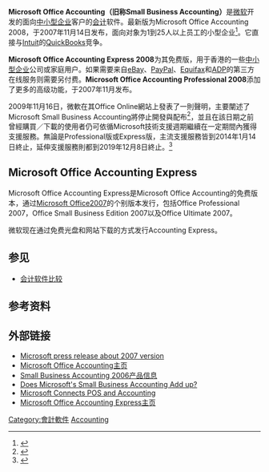 {{Infobox Software
| name = Microsoft Office Accounting
| logo= 
| screenshot =
| caption = 
| developer = [[Microsoft|Microsoft]]
| latest_release_version = 2009
| latest_release_date = 2009年2月17日
| latest_preview_version = 
| latest_preview_date = 
| operating_system = [[Microsoft_Windows|Microsoft Windows]]
| genre = [[会计|会计]]
| license = [[Proprietary_software|Proprietary]]
| website = [http://office.microsoft.com/accounting Microsoft Office Accounting Homepage]
}}

'''Microsoft Office Accounting（旧称Small Business Accounting）'''是[[微软|微软]]开发的面向[[中小型企业|中小型企业]]客户的[[会计|会计]]软件。最新版为Microsoft Office Accounting 2008，于2007年11月14日发布，面向对象为1到25人以上员工的小型企业<ref>{{Cite web |url=http://www.microsoftforaccountants.com/compare.html |title=Feature comparison of financial accounting software from Microsoft |accessdate=2008-11-13 |archive-date=2007-10-14 |archive-url=https://web.archive.org/web/20071014064634/http://microsoftforaccountants.com/compare.html |dead-url=no }}</ref>。它直接与[[Intuit|Intuit]]的[[QuickBooks|QuickBooks]]竞争。

'''Microsoft Office Accounting Express 2008'''为其免费版，用于香港的一些[[中小型企业|中小型企业]]公司或家庭用户。如果需要来自[[eBay|eBay]]、[[PayPal|PayPal]]、[[Equifax|Equifax]]和[[Automatic_Data_Processing|ADP]]的第三方在线服务则需要另付费。'''Microsoft Office Accounting Professional 2008'''添加了更多的高级功能，于2007年11月发布。

2009年11月16日，微軟在其Office Online網站上發表了一則聲明，主要闡述了Microsoft Small Business Accounting將停止開發與配布<ref>{{Cite web |url=http://office.microsoft.com/en-us/accounting/fx100518171033.aspx |title=Distribution of Microsoft Office Accounting was discontinued effective November 16, 2009. |accessdate=2010年4月13日 |archive-date=2010年4月21日 |archive-url=https://web.archive.org/web/20100421030049/http://office.microsoft.com/en-us/accounting/FX100518171033.aspx |dead-url=no }}</ref>，並且在該日期之前曾經購買／下載的使用者仍可依循Microsoft技術支援週期繼續在一定期間內獲得支援服務。無論是Professional版或Express版，主流支援服務皆到2014年1月14日終止，延伸支援服務則都到2019年12月8日終止。<ref>{{Cite web |url=http://support.microsoft.com/lifecycle/?p1=13870 |title=Microsoft 技術支援週期 |accessdate=2010-04-13 |archive-date=2018-11-25 |archive-url=https://web.archive.org/web/20181125030834/https://support.microsoft.com/lifecycle/?p1=13870 |dead-url=no }}</ref>

== Microsoft Office Accounting Express ==
Microsoft Office Accounting Express是Microsoft Office Accounting的免费版本，通过[[Microsoft_Office|Microsoft Office]][[Microsoft_Office_2007|2007]]的个别版本发行，包括Office Professional 2007，Office Small Business Edition 2007以及Office Ultimate 2007。
 
微软现在通过免费光盘和网站下载的方式发行Accounting Express。

== 参见 ==
*[[会计软件比较|会计软件比较]]

== 参考资料 ==
{{reflist}}

== 外部链接 ==
* [https://web.archive.org/web/20081026114142/http://www.microsoft.com/presspass/press/2006/oct06/10-29accountingexpress07pr.mspx Microsoft press release about 2007 version]
* [http://office.microsoft.com/accounting Microsoft Office Accounting主页]{{dead link|date=2017年11月 |bot=InternetArchiveBot |fix-attempted=yes }}
* [https://web.archive.org/web/20070127223909/http://www.microsoft.com/office/accounting/prodinfo/default.mspx Small Business Accounting 2006产品信息]
* [http://www.smallbusinesscomputing.com/biztools/article.php/3605106 Does Microsoft's Small Business Accounting Add up?] {{Wayback|url=http://www.smallbusinesscomputing.com/biztools/article.php/3605106 |date=20111023173516 }}
* [http://www.smallbusinesscomputing.com/biztools/article.php/3569491 Microsoft Connects POS and Accounting] {{Wayback|url=http://www.smallbusinesscomputing.com/biztools/article.php/3569491 |date=20110830093227 }}
* [https://web.archive.org/web/20081218151116/http://office.microsoft.com/en-us/accountingexpress/default.aspx Microsoft Office Accounting Express主页]

{{Accounting software}}
{{Microsoft Office}}

[[Category:會計軟件|Category:會計軟件]]
[[Category:Microsoft_Office|Accounting]]